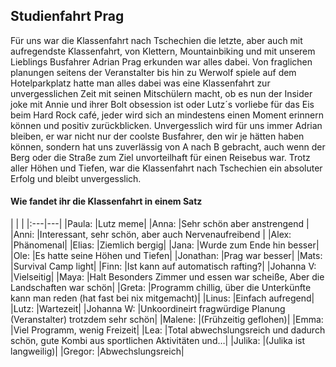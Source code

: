 ## Studienfahrt Prag

Für uns war die Klassenfahrt nach Tschechien die letzte, aber auch mit aufregendste Klassenfahrt, von Klettern, Mountainbiking und mit unserem Lieblings Busfahrer Adrian Prag erkunden war alles dabei. Von fraglichen planungen seitens der Veranstalter  bis hin zu Werwolf spiele auf dem Hotelparkplatz hatte man alles dabei was eine Klassenfahrt zur unvergesslichen Zeit mit seinen Mitschülern macht, ob es nun der Insider joke mit Annie und ihrer Bolt obsession ist oder Lutz´s vorliebe für das Eis beim Hard Rock café, jeder wird sich an mindestens einen Moment erinnern können und positiv zurückblicken. 
Unvergesslich wird für uns immer Adrian bleiben, er war nicht nur der coolste Busfahrer, den wir je hätten haben können, sondern hat uns zuverlässig von A nach B gebracht, auch wenn der Berg oder die Straße zum Ziel unvorteilhaft für einen Reisebus war. Trotz aller Höhen und Tiefen, war die Klassenfahrt nach Tschechien ein absoluter Erfolg und bleibt unvergesslich. 

#### Wie fandet ihr die Klassenfahrt in einem Satz

<div class="quote-table" style={{fontSize: "0.9em"}}>
| | |
|:---|---|
|Paula: |Lutz meme|
|Anna: |Sehr schön aber anstrengend |
|Anni: |Interessant, sehr schön, aber auch Nervenaufreibend |
|Alex: |Phänomenal|
|Elias: |Ziemlich bergig|
|Jana: |Wurde zum Ende hin besser|
|Ole: |Es hatte seine Höhen und Tiefen|
|Jonathan: |Prag war besser|
|Mats: |Survival Camp light|
|Finn: |Ist kann auf automatisch rafting?|
|Johanna V: |Vielseitig|
|Maya: |Halt Besonders Zimmer und essen war scheiße, Aber die Landschaften war schön|
|Greta: |Programm chillig, über die Unterkünfte kann man reden (hat fast bei nix mitgemacht)|
|Linus: |Einfach aufregend|
|Lutz: |Wartezeit|
|Johanna W: |Unkoordineirt fragwürdige Planung (Veranstalter) trotzdem sehr schön|
|Malene: |(Frühzeitig geflohen)|
|Emma: |Viel Programm, wenig Freizeit|
|Lea: |Total abwechslungsreich und dadurch schön, gute Kombi aus sportlichen Aktivitäten und…|
|Julika: |(Julika ist langweilig)|
|Gregor: |Abwechslungsreich|
</div>